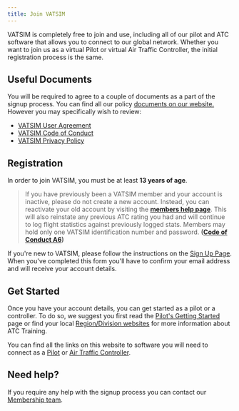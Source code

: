```yaml
---
title: Join VATSIM
---
```


VATSIM is completely free to join and use, including all of our pilot and ATC software that allows you to connect to our global network. Whether you want to join us as a virtual Pilot or virtual Air Traffic Controller, the initial registration process is the same.

## Useful Documents
You will be required to agree to a couple of documents as a part of the signup process. You can find all our policy [documents on our website.](https://www.vatsim.net/documents) However you may specifically wish to review:
* [VATSIM User Agreement](https://www.vatsim.net/documents/user-agreement)
* [VATSIM Code of Conduct](https://www.vatsim.net/coc)
* [VATSIM Privacy Policy](https://www.vatsim.net/documents/privacy-policy)

## Registration
In order to join VATSIM, you must be at least **13 years of age**.

> If you have previously been a VATSIM member and your account is inactive, please do not create a new account. Instead, you can reactivate your old account by visiting the **[members help page](https://www.vatsim.net/members/member-help)**. This will also reinstate any previous ATC rating you had and will continue to log flight statistics against previously logged stats. Members may hold only one VATSIM identification number and password. **([Code of Conduct A6](https://www.vatsim.net/documents/code-of-conduct))**

If you're new to VATSIM, please follow the instructions on the [Sign Up Page](https://my.vatsim.net/register). When you've completed this form you'll have to confirm your email address and will receive your account details.

## Get Started

Once you have your account details, you can get started as a pilot or a controller. To do so, we suggest you first read the [Pilot's Getting Started](https://www.vatsim.net/pilots/getting-started) page or find your local [Region/Division websites](https://www.vatsim.net/region) for more information about ATC Training.

You can find all the links on this website to software you will need to connect as a [Pilot](https://www.vatsim.net/pilots/software) or [Air Traffic Controller](https://www.vatsim.net/air-traffic-control/software).

## Need help? 

If you require any help with the signup process you can contact our [Membership team](https://www.vatsim.net/members/member-help).